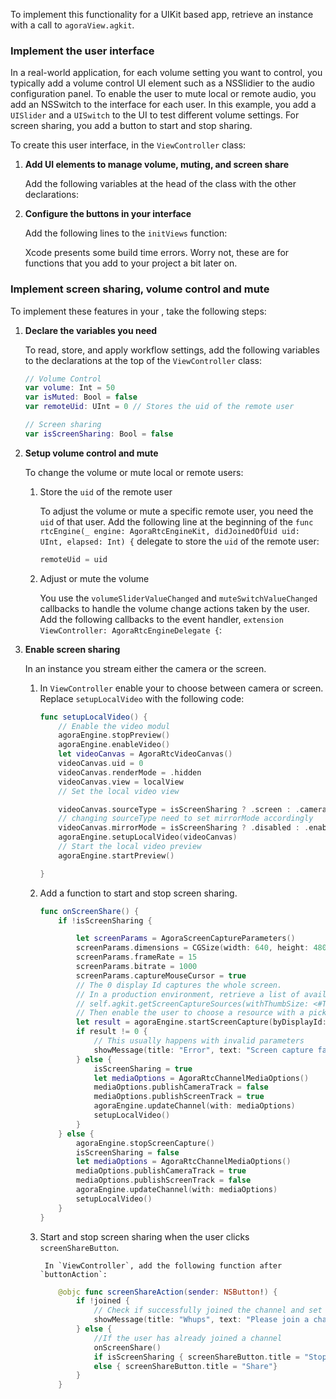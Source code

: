 

<PlatformWrapper platform="macos">

To implement this functionality for a UIKit based app, retrieve an <Vg k="ENGINE" /> instance with a call to `agoraView.agkit`.

### Implement the user interface

In a real-world application, for each volume setting you want to control, you typically add a volume control UI element such as a <Link target="_blank" to="https://developer.apple.com/documentation/appkit/nsslider">NSSlidier</Link> to the audio configuration panel. To enable the user to mute local or remote audio, you add an <Link target="_blank" to="https://developer.apple.com/documentation/appkit/nsswitch">NSSwitch</Link> to the interface for each user. In this example, you add a `UISlider` and a `UISwitch` to the UI to test different volume settings. For screen sharing, you add a button to start and stop sharing.

To create this user interface, in the `ViewController` class:

1. **Add UI elements to manage volume,  muting, and screen share**

    Add the following variables at the head of the class with the other declarations:

    <CreateUI />

1. **Configure the buttons in your interface**

    Add the following lines to the `initViews` function:

    <ConfigureButtons />

    Xcode presents some build time errors. Worry not, these are for functions that you add to your project a bit later on.



### Implement screen sharing, volume control and mute

To implement these features in your <Vpl k="CLIENT" />, take the following steps:

1. **Declare the variables you need**

    To read, store, and apply workflow settings, add the following variables to the declarations at the top of the `ViewController` class:

    ```swift
    // Volume Control
    var volume: Int = 50
    var isMuted: Bool = false
    var remoteUid: UInt = 0 // Stores the uid of the remote user

    // Screen sharing
    var isScreenSharing: Bool = false
    ```

1. **Setup volume control and mute**

    To change the volume or mute local or remote users:

    1. Store the `uid` of the remote user

        To adjust the volume or mute a specific remote user, you need the `uid` of that user. Add the following line at the beginning of the `func rtcEngine(_ engine: AgoraRtcEngineKit, didJoinedOfUid uid: UInt, elapsed: Int) {` delegate to store the `uid` of the remote user:

        ```swift
        remoteUid = uid
        ```

    2. Adjust or mute the volume

        You use the `volumeSliderValueChanged` and `muteSwitchValueChanged` callbacks to handle the volume change actions taken by the user. Add the following callbacks to the <Vg k="ENGINE" /> event handler, `extension ViewController: AgoraRtcEngineDelegate {`:

        <AdjustMuteVolume />

1. **Enable screen sharing**

    In an  <Vg k="ENGINE" /> instance you stream either the camera or the screen.

    1. In `ViewController` enable your <Vg k="ENGINE" /> to choose between camera or screen. Replace `setupLocalVideo` with the following code:

        ```swift
        func setupLocalVideo() {
            // Enable the video modul
            agoraEngine.stopPreview()
            agoraEngine.enableVideo()
            let videoCanvas = AgoraRtcVideoCanvas()
            videoCanvas.uid = 0
            videoCanvas.renderMode = .hidden
            videoCanvas.view = localView
            // Set the local video view

            videoCanvas.sourceType = isScreenSharing ? .screen : .camera
            // changing sourceType need to set mirrorMode accordingly
            videoCanvas.mirrorMode = isScreenSharing ? .disabled : .enabled
            agoraEngine.setupLocalVideo(videoCanvas)
            // Start the local video preview
            agoraEngine.startPreview()

        }
        ```

    1. Add a function to start and stop screen sharing.

        ```swift
        func onScreenShare() {
            if !isScreenSharing {

                let screenParams = AgoraScreenCaptureParameters()
                screenParams.dimensions = CGSize(width: 640, height: 480)
                screenParams.frameRate = 15
                screenParams.bitrate = 1000
                screenParams.captureMouseCursor = true
                // The 0 display Id captures the whole screen.
                // In a production environment, retrieve a list of available resources using:
                // self.agkit.getScreenCaptureSources(withThumbSize: <#T##NSSize#>, iconSize: <#T##NSSize#>, includeScreen: <#T##Bool#>)
                // Then enable the user to choose a resource with a picker.
                let result = agoraEngine.startScreenCapture(byDisplayId: 0, regionRect: .zero, captureParams: screenParams)
                if result != 0 {
                    // This usually happens with invalid parameters
                    showMessage(title: "Error", text: "Screen capture failed")
                } else {
                    isScreenSharing = true
                    let mediaOptions = AgoraRtcChannelMediaOptions()
                    mediaOptions.publishCameraTrack = false
                    mediaOptions.publishScreenTrack = true
                    agoraEngine.updateChannel(with: mediaOptions)
                    setupLocalVideo()
                }
            } else {
                agoraEngine.stopScreenCapture()
                isScreenSharing = false
                let mediaOptions = AgoraRtcChannelMediaOptions()
                mediaOptions.publishCameraTrack = true
                mediaOptions.publishScreenTrack = false
                agoraEngine.updateChannel(with: mediaOptions)
                setupLocalVideo()
            }
        }
        ```

    1. Start and stop screen sharing when the user clicks `screenShareButton`.

            In `ViewController`, add the following function after `buttonAction`:

        ``` swift
            @objc func screenShareAction(sender: NSButton!) {
                if !joined {
                    // Check if successfully joined the channel and set button title accordingly
                    showMessage(title: "Whups", text: "Please join a channel before trying to share your screen")
                } else {
                    //If the user has already joined a channel
                    onScreenShare()
                    if isScreenSharing { screenShareButton.title = "Stop" }
                    else { screenShareButton.title = "Share"}
                }
            }
        ```


</PlatformWrapper>